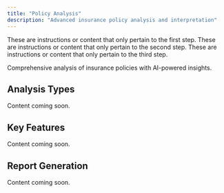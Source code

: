 ```yaml
---
title: "Policy Analysis"
description: "Advanced insurance policy analysis and interpretation"
---
```


<Steps>
  <Step title="First Step">
    These are instructions or content that only pertain to the first step.
  </Step>
  <Step title="Second Step">
    These are instructions or content that only pertain to the second step.
  </Step>
  <Step title="Third Step">
    These are instructions or content that only pertain to the third step.
  </Step>
</Steps>

Comprehensive analysis of insurance policies with AI-powered insights.

## Analysis Types

Content coming soon.

## Key Features

Content coming soon.

## Report Generation

Content coming soon.
